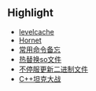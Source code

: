 ## Highlight

+ [levelcache](项目/level_cache.md)
+ [Hornet](项目/Hornet.md)
+ [常用命令备忘](操作系统/linux/常用命令备忘.md)
+ [热替换so文件](操作系统/linux/热替换so文件.md)
+ [不停服更新二进制文件](操作系统/linux/不停服更新二进制文件.md)
+ [C++坦克大战](项目/C++坦克大战.md)

